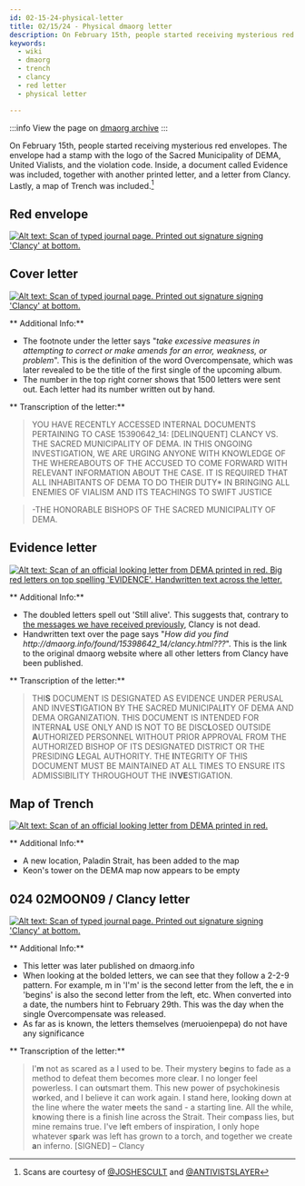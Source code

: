 ```yaml
---
id: 02-15-24-physical-letter
title: 02/15/24 - Physical dmaorg letter
description: On February 15th, people started receiving mysterious red envelopes with a printed out Clancy letter.
keywords:
  - wiki
  - dmaorg
  - trench
  - clancy
  - red letter
  - physical letter

---
```


:::info
View the page on [dmaorg archive](https://www.dmaorg.site/physical_letter/index.html)
:::

On February 15th, people started receiving mysterious red envelopes. The envelope had a stamp with the logo of the Sacred Municipality of DEMA, United Vialists, and the violation code. Inside, a document called Evidence was included, together with another printed letter, and a letter from Clancy. Lastly, a map of Trench was included.[^1]

## Red envelope

[![Alt text: Scan of typed journal page. Printed out signature signing 'Clancy' at bottom.](./assets/envelope.png)](./assets/envelope.png)

## Cover letter

[![Alt text: Scan of typed journal page. Printed out signature signing 'Clancy' at bottom.](./assets/physical1.jpeg)](./assets/physical1.jpeg)

** Additional Info:**
- The footnote under the letter says "*take excessive measures in attempting to correct or make amends for an error, weakness, or problem*". This is the definition of the word Overcompensate, which was later revealed to be the title of the first single of the upcoming album.
- The number in the top right corner shows that 1500 letters were sent out. Each letter had its number written out by hand.


** Transcription of the letter:**
> YOU HAVE RECENTLY ACCESSED INTERNAL DOCUMENTS PERTAINING TO CASE 15390642_14: [DELINQUENT] CLANCY VS. THE SACRED MUNICIPALITY OF DEMA.
 IN THIS ONGOING INVESTIGATION, WE ARE URGING ANYONE WITH KNOWLEDGE OF THE WHEREABOUTS OF THE ACCUSED TO COME FORWARD WITH RELEVANT INFORMATION ABOUT THE CASE. IT IS REQUIRED THAT ALL INHABITANTS OF DEMA TO DO THEIR DUTY* IN BRINGING ALL ENEMIES OF VIALISM AND ITS TEACHINGS TO SWIFT JUSTICE

> -THE HONORABLE BISHOPS OF THE SACRED MUNICIPALITY OF DEMA.

## Evidence letter

[![Alt text: Scan of an official looking letter from DEMA printed in red. Big red letters on top spelling 'EVIDENCE'. Handwritten text across the letter. ](./assets/physical2.jpeg)](./assets/physical2.jpeg)

** Additional Info:**
- The doubled letters spell out 'Still alive'. This suggests that, contrary to [the messages we have received previously](./scaledandicy/clancy-is-dead.mdx), Clancy is not dead.
- Handwritten text over the page says "*How did you find http://dmaorg<span>.</span>info/found/15398642_14/clancy.html???*". This is the link to the original dmaorg website where all other letters from Clancy have been published.

** Transcription of the letter:**

> THI<b>S</b> DOCUMENT IS DESIGNATED AS EVIDENCE UNDER PERUSAL AND INVES<b>T</b>IGATION BY THE SACRED MUNICIPAL<b>I</b>TY OF DEMA AND DEMA ORGANIZATION. THIS DOCUMENT IS INTENDED FOR INTERNA<b>L</b> USE ONLY AND IS NOT TO BE DISC<b>L</b>OSED OUTSIDE <b>A</b>UTHORIZED PERSONNEL WITHOUT PRIOR APPROVAL FROM THE AUTHORIZED BISHOP OF ITS DESIGNATED DISTRICT OR THE PRESIDING <b>L</b>EGAL AUTHORITY. THE <b>I</b>NTEGRITY OF THIS DOCUMENT MUST BE MAINTAINED AT ALL TIMES TO ENSURE ITS ADMISSIBILITY THROUGHOUT THE IN<b>VE</b>STIGATION.

## Map of Trench

[![Alt text: Scan of an official looking letter from DEMA printed in red.](./assets/physical3.jpeg)](./assets/physical3.jpeg)

** Additional Info:**
- A new location, Paladin Strait, has been added to the map
- Keon's tower on the DEMA map now appears to be empty

## 024 02MOON09 / Clancy letter

[![Alt text: Scan of typed journal page. Printed out signature signing 'Clancy' at bottom.](./assets/physical4.jpeg)](./assets/physical4.jpeg)



** Additional Info:**
- This letter was later published on dmaorg.info 
- When looking at the bolded letters, we can see that they follow a 2-2-9 pattern. For example, m in 'I'm' is the second letter from the left, the e in 'begins' is also the second letter from the left, etc. When converted into a date, the numbers hint to February 29th. This was the day when the single Overcompensate was released.
- As far as is known, the letters themselves (meruoienpepa) do not have any significance


** Transcription of the letter:**

> I'<b>m</b> not as scared as a I used to be. Their mystery b<b>e</b>gins to fade as a method to defeat them becomes more clea<b>r</b>. I no longer feel powerless. I can o<b>u</b>tsmart them. This new power of psychokinesis w<b>o</b>rked, and I believe it can work again. I stand here, look<b>i</b>ng down at the line where the water m<b>e</b>ets the sand - a starting line. All the while, k<b>n</b>owing there is a finish Iine across the Strait. Their com<b>p</b>ass lies, but mine remains true. I've l<b>e</b>ft embers of inspiration, I only hope whatever s<b>p</b>ark was left has grown to a torch, and together we create <b>a</b>n inferno. [SIGNED] – Clancy




[^1]:Scans are courtesy of [@JOSHESCULT](https://twitter.com/joshescult/status/1758225848266641704) and [@ANTIVISTSLAYER](https://twitter.com/ANTIVISTSLAYER/status/1758322097980350868)